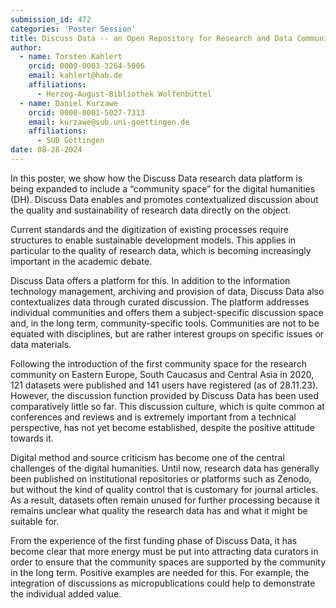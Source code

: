```yaml
---
submission_id: 472
categories: 'Poster Session'
title: Discuss Data -- an Open Repository for Research and Data Communities
author:
  - name: Torsten Kahlert
    orcid: 0009-0003-3264-5006
    email: kahlert@hab.de
    affiliations:
      - Herzog-August-Bibliothek Wolfenbüttel
  - name: Daniel Kurzawe
    orcid: 0000-0001-5027-7313
    email: kurzawe@sub.uni-goettingen.de
    affiliations:
      - SUB Göttingen
date: 08-28-2024
---
```


In this poster, we show how the Discuss Data research data platform is being expanded to include a "community space" for the digital humanities (DH). Discuss Data enables and promotes contextualized discussion about the quality and sustainability of research data directly on the object.

Current standards and the digitization of existing processes require structures to enable sustainable development models. This applies in particular to the quality of research data, which is becoming increasingly important in the academic debate.

Discuss Data offers a platform for this. In addition to the information technology management, archiving and provision of data, Discuss Data also contextualizes data through curated discussion. The platform addresses individual communities and offers them a subject-specific discussion space and, in the long term, community-specific tools. Communities are not to be equated with disciplines, but are rather interest groups on specific issues or data materials.

Following the introduction of the first community space for the research community on Eastern Europe, South Caucasus and Central Asia in 2020, 121 datasets were published and 141 users have registered (as of 28.11.23). However, the discussion function provided by Discuss Data has been used comparatively little so far. This discussion culture, which is quite common at conferences and reviews and is extremely important from a technical perspective, has not yet become established, despite the positive attitude towards it.

Digital method and source criticism has become one of the central challenges of the digital humanities. Until now, research data has generally been published on institutional repositories or platforms such as Zenodo, but without the kind of quality control that is customary for journal articles. As a result, datasets often remain unused for further processing because it remains unclear what quality the research data has and what it might be suitable for.

From the experience of the first funding phase of Discuss Data, it has become clear that more energy must be put into attracting data curators in order to ensure that the community spaces are supported by the community in the long term. Positive examples are needed for this. For example, the integration of discussions as micropublications could help to demonstrate the individual added value.
